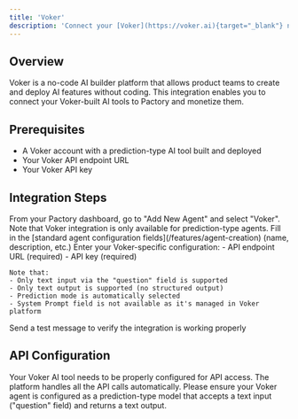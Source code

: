 ```yaml
---
title: 'Voker'
description: 'Connect your [Voker](https://voker.ai){target="_blank"} no-code AI tools to Pactory'
---
```


## Overview

Voker is a no-code AI builder platform that allows product teams to create and deploy AI features without coding. This integration enables you to connect your Voker-built AI tools to Pactory and monetize them.

## Prerequisites

- A Voker account with a prediction-type AI tool built and deployed
- Your Voker API endpoint URL
- Your Voker API key

## Integration Steps

<Steps>
  <Step title="Access Integration">
    From your Pactory dashboard, go to "Add New Agent" and select "Voker". Note that Voker integration is only available for prediction-type agents.
  </Step>
  <Step title="Configure Basic Settings">
    Fill in the [standard agent configuration fields](/features/agent-creation) (name, description, etc.)
  </Step>
  <Step title="Configure Integration">
    Enter your Voker-specific configuration:
    - API endpoint URL (required)
    - API key (required)

    Note that:
    - Only text input via the "question" field is supported
    - Only text output is supported (no structured output)
    - Prediction mode is automatically selected
    - System Prompt field is not available as it's managed in Voker platform
  </Step>
  <Step title="Test Connection">
    Send a test message to verify the integration is working properly
  </Step>
</Steps>

## API Configuration

Your Voker AI tool needs to be properly configured for API access. The platform handles all the API calls automatically. Please ensure your Voker agent is configured as a prediction-type model that accepts a text input ("question" field) and returns a text output.

